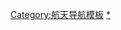 {{Navbox
|name       = H-II運送載具
|title      = [[H-II運送載具|HTV（白鸛）]] 運送載具
|bodyclass  = hlist
|image      = [[Image:HTV-2_Kounotori_2_grappled_by_Canadarm2.jpg|50px|alt=]]

|state      = {{{state|autocollapse}}}
|group1     = 過往的運送載具
|list1      = 
* {{link-en|白鸛1號|HTV-1|HTV-1}} {{small|(2009年9月)}}
* {{link-en|白鸛2號|Kounotori 2|HTV-2}} {{small|(2011年1月)}}
* {{link-en|白鸛3號|Kounotori 3|HTV-3}} {{small|(2012年7月)}}
* {{link-en|白鸛4號|Kounotori 4|HTV-4}} {{small|(2013年8月)}}
* {{link-en|白鸛5號|Kounotori 5|HTV-5}} {{small|(2015年8月)}}
* {{link-en|白鸛6號|Kounotori 6|HTV-6}} {{small|(2016年12月)}}
* {{link-en|白鸛7號|Kounotori 7|HTV-7}} {{small|(2018年9月)}}
* {{link-en|白鸛8號|Kounotori 8|HTV-8}} {{small|(2019年9月)}}
* {{link-en|白鸛9號|Kounotori 9|HTV-9}} {{small|(2020年5月)}}

|group2     = 將來的運送載具
|list2      = 
* [[H-II運送載具#HTV-X|HTV-X]]1 {{small|(預定2022年)}}
* [[H-II運送載具#HTV-X|HTV-X]]2
* HTV-X3

|group3 = 參見
|list3 = 
* [[H-IIB運載火箭|H-IIB]]
* [[H3運載火箭|H3]]
* [[JAXA]]
* [[種子島宇宙中心]] ({{link-en|吉信發射場|Yoshinobu Launch Complex}})
* [[國際太空站無人發射任務列表]]
}}<noinclude>
{{collapsible option}}

[[Category:航天导航模板]]
[[Category:H-II運送載具|*]]
</noinclude>